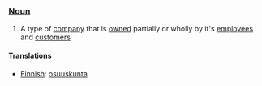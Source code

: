 === [[Noun]] ===

#A type of [[company]] that is [[own]]ed partially or wholly by it's [[employee]]s and [[customer]]s

==== Translations ====

*[[Finnish]]: [[osuuskunta]]